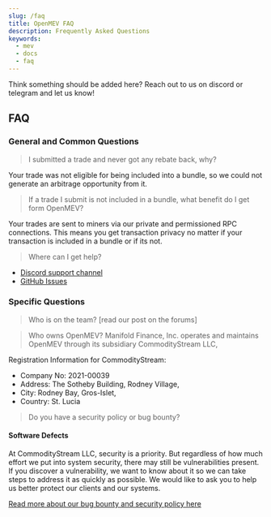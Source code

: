 ```yaml
---
slug: /faq
title: OpenMEV FAQ
description: Frequently Asked Questions
keywords:
  - mev
  - docs
  - faq
---
```



<Callout type="warning" emoji="️🚧">
  Think something should be added here? Reach out to us on discord or telegram
  and let us know!
</Callout>

## FAQ

### General and Common Questions

> I submitted a trade and never got any rebate back, why?

Your trade was not eligible for being included into a bundle, so we could not
generate an arbitrage opportunity from it.

> If a trade I submit is not included in a bundle, what benefit do I get form
> OpenMEV?

Your trades are sent to miners via our private and permissioned RPC connections.
This means you get transaction privacy no matter if your transaction is included
in a bundle or if its not.

> Where can I get help?

- [Discord support channel](https://openmev.page.link/support-chat)
- [GitHub Issues](https://openmev.page.link/support)

### Specific Questions

> Who is on the team? [read our post on the forums]

> Who owns OpenMEV? Manifold Finance, Inc. operates and maintains OpenMEV
> through its subsidiary CommodityStream LLC,

Registration Information for CommodityStream:

- Company No: 2021-00039 
- Address: The Sotheby Building, Rodney Village, 
- City: Rodney Bay, Gros-Islet, 
- Country: St. Lucia

> Do you have a security policy or bug bounty?

#### Software Defects

At CommodityStream LLC, security is a priority. But regardless of how much
effort we put into system security, there may still be vulnerabilities present.
If you discover a vulnerability, we want to know about it so we can take steps
to address it as quickly as possible. We would like to ask you to help us better
protect our clients and our systems.

[Read more about our bug bounty and security policy here](https://github.com/manifoldfinance/pki#defect-response)
